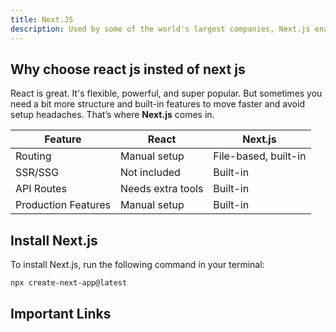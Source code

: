 ```yaml
---
title: Next.JS
description: Used by some of the world's largest companies, Next.js enables you to create high-quality web applications with the power of React components.
---
```


## Why choose react js insted of next js

React is great. It's flexible, powerful, and super popular. But sometimes you need a bit more structure and built-in features to move faster and avoid setup headaches. That’s where **Next.js** comes in.

<YTP youtubeUrl='https://youtu.be/Zq5fmkH0T78?si=FkAVanAPniDZBkZR' startTime='06:22' endTime='10:13' />


| Feature              | React           | Next.js            |
|----------------------|------------------|---------------------|
| Routing              | Manual setup     | File-based, built-in |
| SSR/SSG              | Not included     | Built-in            |
| API Routes           | Needs extra tools| Built-in            |
| Production Features  | Manual setup     | Built-in            |

## Install Next.js

<YTP youtubeUrl='https://youtu.be/6fXNWBFPfRM?si=tWKkH3wQMqKpy_ku' startTime='09:12' endTime='12:10' />

To install Next.js, run the following command in your terminal:

```package-install
npx create-next-app@latest
```

<Callout emoji="👉" title="I prefer bun instead of npx because it's faster."/>

## Important Links
<Links>
	<Link
		label="Next.js Docs"
		link="https://nextjs.org/docs"
	/>
</Links>